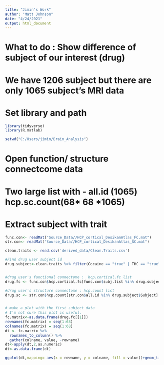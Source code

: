 ```yaml
---
title: "Jimin's Work"
author: "Matt Johnson"
date: "4/24/2021"
output: html_document
---
```



# What to do  : Show difference of subject of our interest (drug) 
# We have 1206 subject but there are only 1065 subject's MRI data
# Set library and path 

```r
library(tidyverse)
library(R.matlab)

setwd("C:/Users/jimin/Brain_Analysis")
```

# Open function/ structure connectcome data
# Two large list with - all.id (1065) hcp.sc.count(68* 68 *1065)
# Extract subject with trait 

```r

func.con<- readMat("Source_Data//HCP_cortical_DesikanAtlas_FC.mat")
str.con<- readMat("Source_Data//HCP_cortical_DesikanAtlas_SC.mat")

clean.traits <- read.csv('derived_data/Clean.Traits.csv')

#Find drug user subject id
drug.subject<-clean.traits %>% filter(Cocaine == "true" | THC == "true" | Opiates == "true" | Amphetamines == "true" | MethAmphetamine =="true" | Oxycontin == "true") 


#drug user's functional connectome :  hcp.cortical.fc list  
drug.fc <- func.con$hcp.cortical.fc[func.con$subj.list %in% drug.subject$Subject]

#drug user's structure connectome : hcp.count list  
drug.sc <- str.con$hcp.count[str.con$all.id %in% drug.subject$Subject]
```




```r




```






```r
# make a plot with the first subject data
# I'm not sure this plot is useful.
fc.matrix<-as.data.frame(drug.fc[[1]])
rownames(fc.matrix) = seq(1:68)  
colnames(fc.matrix) = seq(1:68)
dt <- fc.matrix %>%
  rownames_to_column() %>%
  gather(colname, value, -rowname) 
dt<-apply(dt,2,as.numeric)
dt<-as.data.frame(dt)

ggplot(dt,mapping= aes(x = rowname, y = colname, fill = value))+geom_tile()+labs(title = "Drug user Functional Connectcome") +scale_y_continuous(labels = paste0("ROI-",seq(1,68,by=5)),breaks = seq(1,68,by=5),limits=c(1,68)) +xlab("X") +ylab("ROI-1 to ROI-68")


```
























